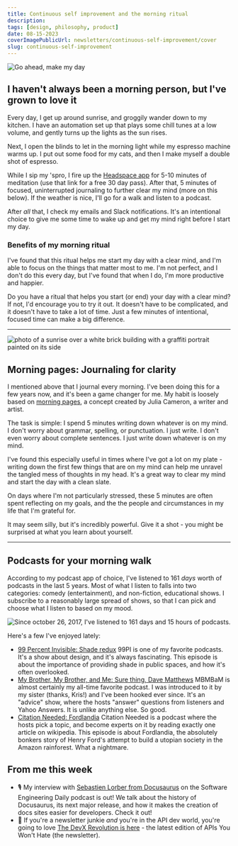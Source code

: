 ```yaml
---
title: Continuous self improvement and the morning ritual
description:
tags: [design, philosophy, product]
date: 08-15-2023
coverImagePublicUrl: newsletters/continuous-self-improvement/cover
slug: continuous-self-improvement
---
```


<Image
  publicId="newsletters/continuous-self-improvement/cover"
  alt="Go ahead, make my day"
/>

## I haven't always been a morning person, but I've grown to love it

Every day, I get up around sunrise, and groggily wander down to my kitchen. I have an automation set up that plays some chill tunes at a low volume, and gently turns up the lights as the sun rises.

Next, I open the blinds to let in the morning light while my espresso machine warms up. I put out some food for my cats, and then I make myself a double shot of espresso.

While I sip my 'spro, I fire up the [Headspace app](https://www.headspace.com/referral/z6jb3?slug=cebee0&audio=false) for 5-10 minutes of meditation (use that link for a free 30 day pass). After that, 5 minutes of focused, uninterrupted journaling to further clear my mind (more on this below). If the weather is nice, I'll go for a walk and listen to a podcast.

After _all_ that, I check my emails and Slack notifications. It's an intentional choice to give me some time to wake up and get my mind right before I start my day.

### Benefits of my morning ritual

I've found that this ritual helps me start my day with a clear mind, and I'm able to focus on the things that matter most to me. I'm not perfect, and I don't do this every day, but I've found that when I do, I'm more productive and happier.

Do you have a ritual that helps you start (or end) your day with a clear mind? If not, I'd encourage you to try it out. It doesn't have to be complicated, and it doesn't have to take a lot of time. Just a few minutes of intentional, focused time can make a big difference.

---

<Image
  coverId="newsletters/continuous-self-improvement/morning-sunrise"
  alt="photo of a sunrise over a white brick building with a graffiti portrait painted on its side"
  caption="Benefits of early morning walks: breath-taking sunrises. Mural by artist Nick Napoletano."
/>

## Morning pages: Journaling for clarity

I mentioned above that I journal every morning. I've been doing this for a few years now, and it's been a game changer for me. My habit is loosely based on [morning pages](https://juliacameronlive.com/basic-tools/morning-pages/), a concept created by Julia Cameron, a writer and artist.

The task is simple: I spend 5 minutes writing down whatever is on my mind. I don't worry about grammar, spelling, or punctuation. I just write. I don't even worry about complete sentences. I just write down whatever is on my mind.

I've found this especially useful in times where I've got a lot on my plate - writing down the first few things that are on my mind can help me unravel the tangled mess of thoughts in my head. It's a great way to clear my mind and start the day with a clean slate.

On days where I'm not particularly stressed, these 5 minutes are often spent reflecting on my goals, and the the people and circumstances in my life that I'm grateful for.

It may seem silly, but it's incredibly powerful. Give it a shot - you might be surprised at what you learn about yourself.

---

## Podcasts for your morning walk

According to my podcast app of choice, I've listened to 161 _days_ worth of podcasts in the last 5 years. Most of what I listen to falls into two categories: comedy (entertainment), and non-fiction, educational shows. I subscribe to a reasonably large spread of shows, so that I can pick and choose what I listen to based on my mood.

<Image
  coverId="newsletters/continuous-self-improvement/pod-count"
  alt="Since october 26, 2017, I've listened to 161 days and 15 hours of podcasts."
  caption="Can you overdose on podcasts? Asking for a friend."
/>

Here's a few I've enjoyed lately:

- [99 Percent Invisible: Shade redux](https://99percentinvisible.org/episode/shade-redux/) 99PI is one of my favorite podcasts. It's a show about design, and it's always fascinating. This episode is about the importance of providing shade in public spaces, and how it's often overlooked.
- [My Brother, My Brother, and Me: Sure thing, Dave Matthews](https://maximumfun.org/episodes/my-brother-my-brother-and-me/mbmbam-672-sure-thing-dave-matthews/) MBMBaM is almost certainly my all-time favorite podcast. I was introduced to it by my sister (thanks, Kris!) and I've been hooked ever since. It's an "advice" show, where the hosts "answer" questions from listeners and Yahoo Answers. It is unlike anything else. So good.
- [Citation Needed: Fordlandia](https://www.citationpod.com/fordlandia/) Citation Needed is a podcast where the hosts pick a topic, and become experts on it by reading exactly one article on wikipedia. This episode is about Fordlandia, the absolutely bonkers story of Henry Ford's attempt to build a utopian society in the Amazon rainforest. What a nightmare.

## From me this week

- 🎙️ My interview with [Sebastien Lorber from Docusaurus](https://softwareengineeringdaily.com/2023/08/03/simplifying-documentation/) on the Software Engineering Daily podcast is out! We talk about the history of Docusaurus, its next major release, and how it makes the creation of docs sites easier for developers. Check it out!
- 📰 If you're a newsletter junkie _and_ you're in the API dev world, you're going to love [The DevX Revolution is here](https://apisyouwonthate.com/newsletter/developer-experience-revolution/) - the latest edition of APIs You Won't Hate (the newsletter).
